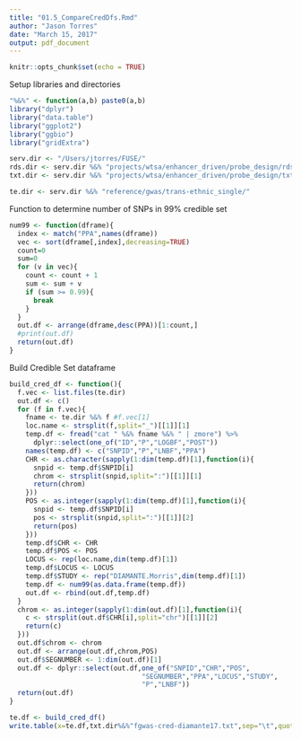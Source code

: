 ```yaml
---
title: "01.5_CompareCredDfs.Rmd"
author: "Jason Torres"
date: "March 15, 2017"
output: pdf_document
---
```


```r
knitr::opts_chunk$set(echo = TRUE)
```

Setup libraries and directories 

```r
"%&%" <- function(a,b) paste0(a,b) 
library("dplyr")
library("data.table")
library("ggplot2")
library("ggbio")
library("gridExtra")

serv.dir <- "/Users/jtorres/FUSE/"
rds.dir <- serv.dir %&% "projects/wtsa/enhancer_driven/probe_design/rds/"
txt.dir <- serv.dir %&% "projects/wtsa/enhancer_driven/probe_design/txt/"

te.dir <- serv.dir %&% "reference/gwas/trans-ethnic_single/"

```

Function to determine number of SNPs in 99% credible set 

```r

num99 <- function(dframe){
  index <- match("PPA",names(dframe))
  vec <- sort(dframe[,index],decreasing=TRUE)
  count=0
  sum=0
  for (v in vec){
    count <- count + 1
    sum <- sum + v
    if (sum >= 0.99){
      break
    }
  }
  out.df <- arrange(dframe,desc(PPA))[1:count,]
  #print(out.df)
  return(out.df)
}

```



Build Credible Set dataframe 

```r

build_cred_df <- function(){
  f.vec <- list.files(te.dir)
  out.df <- c() 
  for (f in f.vec){
    fname <- te.dir %&% f #f.vec[1]
    loc.name <- strsplit(f,split="_")[[1]][1]
    temp.df <- fread("cat " %&% fname %&% " | zmore") %>% 
      dplyr::select(one_of("ID","P","LOGBF","POST")) 
    names(temp.df) <- c("SNPID","P","LNBF","PPA")
    CHR <- as.character(sapply(1:dim(temp.df)[1],function(i){
      snpid <- temp.df$SNPID[i]
      chrom <- strsplit(snpid,split=":")[[1]][1]
      return(chrom)
    }))
    POS <- as.integer(sapply(1:dim(temp.df)[1],function(i){
      snpid <- temp.df$SNPID[i]
      pos <- strsplit(snpid,split=":")[[1]][2]
      return(pos)
    }))
    temp.df$CHR <- CHR
    temp.df$POS <- POS 
    LOCUS <- rep(loc.name,dim(temp.df)[1])
    temp.df$LOCUS <- LOCUS
    temp.df$STUDY <- rep("DIAMANTE.Morris",dim(temp.df)[1])
    temp.df <- num99(as.data.frame(temp.df))
    out.df <- rbind(out.df,temp.df)
  }
  chrom <- as.integer(sapply(1:dim(out.df)[1],function(i){
    c <- strsplit(out.df$CHR[i],split="chr")[[1]][2]
    return(c)
  }))
  out.df$chrom <- chrom
  out.df <- arrange(out.df,chrom,POS)
  out.df$SEGNUMBER <- 1:dim(out.df)[1] 
  out.df <- dplyr::select(out.df,one_of("SNPID","CHR","POS",
                                 "SEGNUMBER","PPA","LOCUS","STUDY",
                                 "P","LNBF"))
  return(out.df)
}

te.df <- build_cred_df()
write.table(x=te.df,txt.dir%&%"fgwas-cred-diamante17.txt",sep="\t",quote=FALSE,row.names=F)

```









